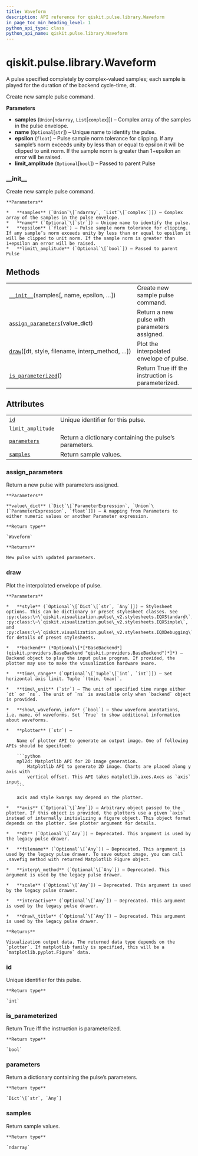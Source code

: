 ```yaml
---
title: Waveform
description: API reference for qiskit.pulse.library.Waveform
in_page_toc_min_heading_level: 1
python_api_type: class
python_api_name: qiskit.pulse.library.Waveform
---
```


# qiskit.pulse.library.Waveform

<Class id="qiskit.pulse.library.Waveform" isDedicatedPage={true} github="https://github.com/qiskit/qiskit/tree/stable/0.18/qiskit/pulse/library/waveform.py" signature="Waveform(samples, name=None, epsilon=1e-07, limit_amplitude=None)">
  A pulse specified completely by complex-valued samples; each sample is played for the duration of the backend cycle-time, dt.

  Create new sample pulse command.

  **Parameters**

  *   **samples** (`Union`\[`ndarray`, `List`\[`complex`]]) – Complex array of the samples in the pulse envelope.
  *   **name** (`Optional`\[`str`]) – Unique name to identify the pulse.
  *   **epsilon** (`float`) – Pulse sample norm tolerance for clipping. If any sample’s norm exceeds unity by less than or equal to epsilon it will be clipped to unit norm. If the sample norm is greater than 1+epsilon an error will be raised.
  *   **limit\_amplitude** (`Optional`\[`bool`]) – Passed to parent Pulse

  ### \_\_init\_\_

  <Function id="qiskit.pulse.library.Waveform.__init__" name="__init__" signature="__init__(samples, name=None, epsilon=1e-07, limit_amplitude=None)">
    Create new sample pulse command.

    **Parameters**

    *   **samples** (`Union`\[`ndarray`, `List`\[`complex`]]) – Complex array of the samples in the pulse envelope.
    *   **name** (`Optional`\[`str`]) – Unique name to identify the pulse.
    *   **epsilon** (`float`) – Pulse sample norm tolerance for clipping. If any sample’s norm exceeds unity by less than or equal to epsilon it will be clipped to unit norm. If the sample norm is greater than 1+epsilon an error will be raised.
    *   **limit\_amplitude** (`Optional`\[`bool`]) – Passed to parent Pulse
  </Function>

  ## Methods

  |                                                                                                                                        |                                                   |
  | -------------------------------------------------------------------------------------------------------------------------------------- | ------------------------------------------------- |
  | [`__init__`](#qiskit.pulse.library.Waveform.__init__ "qiskit.pulse.library.Waveform.__init__")(samples\[, name, epsilon, …])           | Create new sample pulse command.                  |
  | [`assign_parameters`](#qiskit.pulse.library.Waveform.assign_parameters "qiskit.pulse.library.Waveform.assign_parameters")(value\_dict) | Return a new pulse with parameters assigned.      |
  | [`draw`](#qiskit.pulse.library.Waveform.draw "qiskit.pulse.library.Waveform.draw")(\[dt, style, filename, interp\_method, …])          | Plot the interpolated envelope of pulse.          |
  | [`is_parameterized`](#qiskit.pulse.library.Waveform.is_parameterized "qiskit.pulse.library.Waveform.is_parameterized")()               | Return True iff the instruction is parameterized. |

  ## Attributes

  |                                                                                                      |                                                        |
  | ---------------------------------------------------------------------------------------------------- | ------------------------------------------------------ |
  | [`id`](#qiskit.pulse.library.Waveform.id "qiskit.pulse.library.Waveform.id")                         | Unique identifier for this pulse.                      |
  | `limit_amplitude`                                                                                    |                                                        |
  | [`parameters`](#qiskit.pulse.library.Waveform.parameters "qiskit.pulse.library.Waveform.parameters") | Return a dictionary containing the pulse’s parameters. |
  | [`samples`](#qiskit.pulse.library.Waveform.samples "qiskit.pulse.library.Waveform.samples")          | Return sample values.                                  |

  ### assign\_parameters

  <Function id="qiskit.pulse.library.Waveform.assign_parameters" name="assign_parameters" signature="assign_parameters(value_dict)">
    Return a new pulse with parameters assigned.

    **Parameters**

    **value\_dict** (`Dict`\[`ParameterExpression`, `Union`\[`ParameterExpression`, `float`]]) – A mapping from Parameters to either numeric values or another Parameter expression.

    **Return type**

    `Waveform`

    **Returns**

    New pulse with updated parameters.
  </Function>

  ### draw

  <Function id="qiskit.pulse.library.Waveform.draw" name="draw" signature="draw(dt=None, style=None, filename=None, interp_method=None, scale=None, interactive=None, draw_title=None, backend=None, time_range=None, time_unit='dt', show_waveform_info=True, plotter='mpl2d', axis=None)">
    Plot the interpolated envelope of pulse.

    **Parameters**

    *   **style** (`Optional`\[`Dict`\[`str`, `Any`]]) – Stylesheet options. This can be dictionary or preset stylesheet classes. See :py:class:\~\`qiskit.visualization.pulse\_v2.stylesheets.IQXStandard\`, :py:class:\~\`qiskit.visualization.pulse\_v2.stylesheets.IQXSimple\`, and :py:class:\~\`qiskit.visualization.pulse\_v2.stylesheets.IQXDebugging\` for details of preset stylesheets.

    *   **backend** (*Optional\[*[*BaseBackend*](qiskit.providers.BaseBackend "qiskit.providers.BaseBackend")*]*) – Backend object to play the input pulse program. If provided, the plotter may use to make the visualization hardware aware.

    *   **time\_range** (`Optional`\[`Tuple`\[`int`, `int`]]) – Set horizontal axis limit. Tuple `(tmin, tmax)`.

    *   **time\_unit** (`str`) – The unit of specified time range either `dt` or `ns`. The unit of `ns` is available only when `backend` object is provided.

    *   **show\_waveform\_info** (`bool`) – Show waveform annotations, i.e. name, of waveforms. Set `True` to show additional information about waveforms.

    *   **plotter** (`str`) –

        Name of plotter API to generate an output image. One of following APIs should be specified:

        ```python
        mpl2d: Matplotlib API for 2D image generation.
            Matplotlib API to generate 2D image. Charts are placed along y axis with
            vertical offset. This API takes matplotlib.axes.Axes as `axis` input.
        ```

        axis and style kwargs may depend on the plotter.

    *   **axis** (`Optional`\[`Any`]) – Arbitrary object passed to the plotter. If this object is provided, the plotters use a given `axis` instead of internally initializing a figure object. This object format depends on the plotter. See plotter argument for details.

    *   **dt** (`Optional`\[`Any`]) – Deprecated. This argument is used by the legacy pulse drawer.

    *   **filename** (`Optional`\[`Any`]) – Deprecated. This argument is used by the legacy pulse drawer. To save output image, you can call .savefig method with returned Matplotlib Figure object.

    *   **interp\_method** (`Optional`\[`Any`]) – Deprecated. This argument is used by the legacy pulse drawer.

    *   **scale** (`Optional`\[`Any`]) – Deprecated. This argument is used by the legacy pulse drawer.

    *   **interactive** (`Optional`\[`Any`]) – Deprecated. This argument is used by the legacy pulse drawer.

    *   **draw\_title** (`Optional`\[`Any`]) – Deprecated. This argument is used by the legacy pulse drawer.

    **Returns**

    Visualization output data. The returned data type depends on the `plotter`. If matplotlib family is specified, this will be a `matplotlib.pyplot.Figure` data.
  </Function>

  ### id

  <Function id="qiskit.pulse.library.Waveform.id" name="id" signature="property id">
    Unique identifier for this pulse.

    **Return type**

    `int`
  </Function>

  ### is\_parameterized

  <Function id="qiskit.pulse.library.Waveform.is_parameterized" name="is_parameterized" signature="is_parameterized()">
    Return True iff the instruction is parameterized.

    **Return type**

    `bool`
  </Function>

  ### parameters

  <Function id="qiskit.pulse.library.Waveform.parameters" name="parameters" signature="property parameters">
    Return a dictionary containing the pulse’s parameters.

    **Return type**

    `Dict`\[`str`, `Any`]
  </Function>

  ### samples

  <Function id="qiskit.pulse.library.Waveform.samples" name="samples" signature="property samples">
    Return sample values.

    **Return type**

    `ndarray`
  </Function>
</Class>

